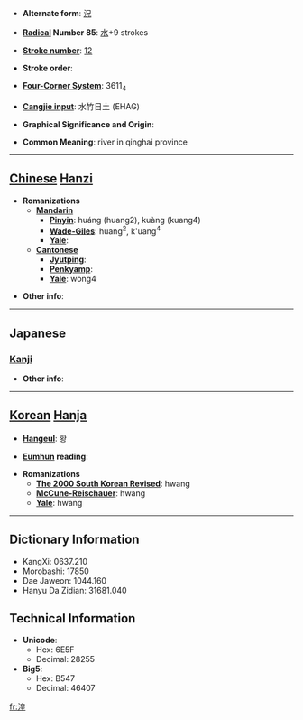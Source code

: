 * '''Alternate form''': [[況]]

* '''[[Wiktionary:Chinese radical index| Radical]] Number 85''': [[Wiktionary:Chinese radical index 水|水]]+9 strokes

* '''[[Wiktionary:Chinese total strokes index|Stroke number]]''': [[Wiktionary:Chinese total strokes index 12|12]]

* '''Stroke order''': 

* '''[[Wiktionary:Chinese four corner index|Four-Corner System]]''': 3611<sub>4</sub>

* '''[[Wiktionary:Chinese Cangjie index|Cangjie input]]''': 水竹日土 (EHAG)

* '''Graphical Significance and Origin''': 

* '''Common Meaning''': river in qinghai province

----

== [[Chinese]] [[Hanzi]] ==

* '''Romanizations'''
** '''[[Mandarin]]'''
*** '''[[Pinyin]]''': huáng (huang2), kuàng (kuang4)
*** '''[[Wade-Giles]]''': huang<sup>2</sup>, k'uang<sup>4</sup>
*** '''[[Yale]]''': 
** '''[[Cantonese]]'''
*** '''[[Jyutping]]''':
*** '''[[Penkyamp]]''': 
*** '''[[Yale]]''': wong4

* '''Other info''': 

----

==Japanese==
===[[Kanji]]===
{{kanji|on readings=[[こう]] (kō), [[きょう]] (kyō)|kun readings=[[ほり]] (hori), [[くぼち]] (kubochi)}}

* '''Other info''':  

----

== [[Korean]] [[Hanja]] ==

* '''[[Hangeul]]''': 황

* '''[[Eumhun]] reading''': 

* '''Romanizations'''
** '''[[The 2000 South Korean Revised Romanization|The 2000 South Korean Revised]]''': hwang
** '''[[McCune-Reischauer]]''': hwang
** '''[[Yale]]''': hwang

----

== Dictionary Information ==

* KangXi: 0637.210
* Morobashi: 17850
* Dae Jaweon: 1044.160
* Hanyu Da Zidian: 31681.040

== Technical Information ==

* '''Unicode''':
** Hex: 6E5F
** Decimal: 28255
* '''Big5''':
** Hex: B547
** Decimal: 46407

[[fr:湟]]